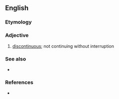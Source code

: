 ==English==

===Etymology===
{{prefix|en|non|continuous}}

===Adjective===
{{en-adj|-}}

# {{lb|en|rare}} [[discontinuous]]; not continuing without interruption

===See also===
* {{l|en|discontinuous}}

===References===
* {{R:Dictionary.com|noncontinuous}}
